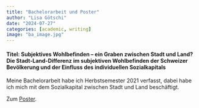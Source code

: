 ```yaml
---
title: "Bachelorarbeit und Poster"
author: "Lisa Götschi"
date: "2024-07-27"
categories: [academic, writing]
image: "ba_image.jpg"
---
```


#### Titel: Subjektives Wohlbefinden -- ein Graben zwischen Stadt und Land? Die Stadt-Land-Differenz im subjektiven Wohlbefinden der Schweizer Bevölkerung und der Einfluss des individuellen Sozialkapitals

Meine Bachelorarbeit habe ich Herbstsemester 2021 verfasst, dabei habe ich mich mit dem Sozialkapital zwischen Stadt und Land beschäftigt.

Zum [Poster](BA_Poster_Lisa_Goetschi.pdf).
